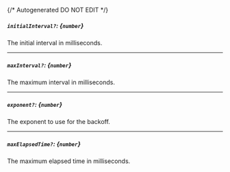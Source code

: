 {/* Autogenerated DO NOT EDIT  */}
##### `initialInterval?`: *{`number`}*
The initial interval in milliseconds.

---
##### `maxInterval?`: *{`number`}*
The maximum interval in milliseconds.

---
##### `exponent?`: *{`number`}*
The exponent to use for the backoff.

---
##### `maxElapsedTime?`: *{`number`}*
The maximum elapsed time in milliseconds.

